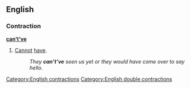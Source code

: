 ==English==

===Contraction===
'''[[can]][['t|’t]][['ve|’ve]]'''

# {{context|nonstandard|lang=en}} [[cannot|Cannot]] [[have]].
#: ''They '''can’t’ve''' seen us yet or they would have come over to say hello.''

[[Category:English contractions]]
[[Category:English double contractions]]
